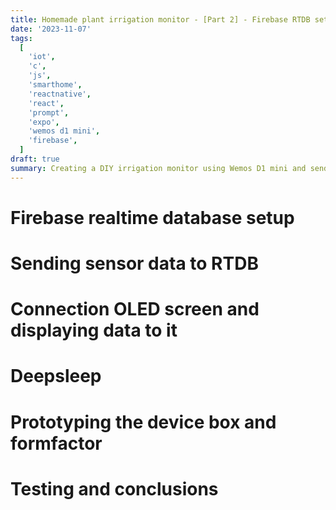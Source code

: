 ```yaml
---
title: Homemade plant irrigation monitor - [Part 2] - Firebase RTDB setup and sending sensor data
date: '2023-11-07'
tags:
  [
    'iot',
    'c',
    'js',
    'smarthome',
    'reactnative',
    'react',
    'prompt',
    'expo',
    'wemos d1 mini',
    'firebase',
  ]
draft: true
summary: Creating a DIY irrigation monitor using Wemos D1 mini and sending data to Firebase RTDB
---
```


# Firebase realtime database setup

# Sending sensor data to RTDB

# Connection OLED screen and displaying data to it

# Deepsleep

# Prototyping the device box and formfactor

# Testing and conclusions
